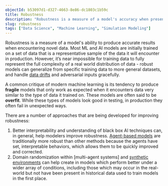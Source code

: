 ```yaml
---
objectId: b53097d1-d327-4663-8e86-dc1803c1b59c
title: Robustness
description: "Robustness is a measure of a model's accuracy when presented with novel data."
slug: robustness
tags: ["Data Science", "Machine Learning", "Simulation Modeling"]
---
```


Robustness is a measure of a model's ability to produce accurate results when encountering novel data. Most ML and AI models are initially trained on a set of data that is a representative sample of the data it will encounter in production. However, it’s near impossible for training data to fully represent the full complexity of a real world distribution of data - robust models can generalize from specific training data to more general datasets, and handle [data drifts](https://hash.ai/glossary/data-drift) and adversarial inputs gracefully.

A common critique of modern machine learning is its tendency to produce **fragile** models that only work as expected when it encounters data very similar to the type of data it trained on. These models are often said to be **overfit**. While these types of models look good in testing, in production they often fail in unexpected ways.

There are a number of approaches that are being developed for improving robustness:

1.  Better interpretability and understanding of black box AI techniques can, in general, help modelers improve robustness. [Agent-based models](https://hash.ai/glossary/agent-based-modeling) are traditionally more robust than other methods because the agents have set, interpretable behaviors, which allows them to be quickly improved and corrected.
2.  Domain randomization within [multi-agent systems] and [synthetic environments](https://hash.ai/glossary/single-synthetic-environment) can help create in models which perform better under a wider array of conditions, including those which may occur in the real-world but not have been present in historical data used to train models in the first place.
